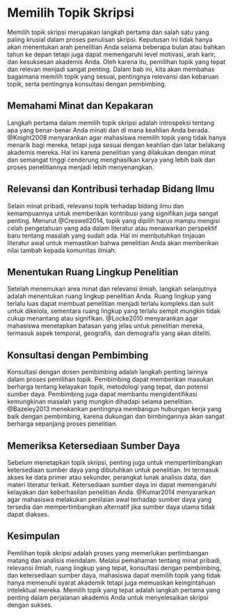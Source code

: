 # Memilih Topik Skripsi

Memilih topik skripsi merupakan langkah pertama dan salah satu yang paling krusial dalam proses penulisan skripsi. Keputusan ini tidak hanya akan menentukan arah penelitian Anda selama beberapa bulan atau bahkan tahun ke depan tetapi juga dapat memengaruhi level motivasi, arah karir, dan kesuksesan akademis Anda. Oleh karena itu, pemilihan topik yang tepat dan relevan menjadi sangat penting. Dalam bab ini, kita akan membahas bagaimana memilih topik yang sesuai, pentingnya relevansi dan kebaruan topik, serta pentingnya konsultasi dengan pembimbing.

## Memahami Minat dan Kepakaran

Langkah pertama dalam memilih topik skripsi adalah introspeksi tentang apa yang benar-benar Anda minati dan di mana keahlian Anda berada. @Knight2008 menyarankan agar mahasiswa memilih topik yang tidak hanya menarik bagi mereka, tetapi juga sesuai dengan keahlian dan latar belakang akademis mereka. Hal ini karena penelitian yang dilakukan dengan minat dan semangat tinggi cenderung menghasilkan karya yang lebih baik dan proses penelitiannya menjadi lebih menyenangkan.

## Relevansi dan Kontribusi terhadap Bidang Ilmu

Selain minat pribadi, relevansi topik terhadap bidang ilmu dan kemampuannya untuk memberikan kontribusi yang signifikan juga sangat penting. Menurut @Creswell2014, topik yang dipilih harus mampu mengisi celah pengetahuan yang ada dalam literatur atau menawarkan perspektif baru tentang masalah yang sudah ada. Hal ini membutuhkan tinjauan literatur awal untuk memastikan bahwa penelitian Anda akan memberikan nilai tambah kepada komunitas ilmiah.

## Menentukan Ruang Lingkup Penelitian

Setelah menemukan area minat dan relevansi ilmiah, langkah selanjutnya adalah menentukan ruang lingkup penelitian Anda. Ruang lingkup yang terlalu luas dapat membuat penelitian menjadi terlalu kompleks dan sulit untuk dikelola, sementara ruang lingkup yang terlalu sempit mungkin tidak cukup menantang atau signifikan. @Locke2010 menyarankan agar mahasiswa menetapkan batasan yang jelas untuk penelitian mereka, termasuk aspek temporal, geografis, dan demografis yang akan diteliti.

## Konsultasi dengan Pembimbing

Konsultasi dengan dosen pembimbing adalah langkah penting lainnya dalam proses pemilihan topik. Pembimbing dapat memberikan masukan berharga tentang kelayakan topik, metodologi yang tepat, dan potensi sumber daya. Pembimbing juga dapat membantu mengidentifikasi kemungkinan masalah yang mungkin dihadapi selama penelitian. @Bazeley2013 menekankan pentingnya membangun hubungan kerja yang baik dengan pembimbing, karena dukungan dan bimbingannya akan sangat berharga sepanjang proses penelitian.

## Memeriksa Ketersediaan Sumber Daya

Sebelum menetapkan topik skripsi, penting juga untuk mempertimbangkan ketersediaan sumber daya yang dibutuhkan untuk penelitian. Ini termasuk akses ke data primer atau sekunder, perangkat lunak analisis data, dan materi literatur terkait. Ketersediaan sumber daya ini dapat memengaruhi kelayakan dan keberhasilan penelitian Anda. @Kumar2014 menyarankan agar mahasiswa melakukan penilaian awal terhadap sumber daya yang tersedia dan mempertimbangkan alternatif jika sumber daya utama tidak dapat diakses.

## Kesimpulan {.unnumbered}

Pemilihan topik skripsi adalah proses yang memerlukan pertimbangan matang dan analisis mendalam. Melalui pemahaman tentang minat pribadi, relevansi ilmiah, ruang lingkup yang tepat, konsultasi dengan pembimbing, dan ketersediaan sumber daya, mahasiswa dapat memilih topik yang tidak hanya memenuhi syarat akademik tetapi juga memuaskan keingintahuan intelektual mereka. Memilih topik yang tepat adalah langkah pertama yang penting dalam perjalanan akademis Anda untuk menyelesaikan skripsi dengan sukses.
